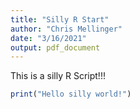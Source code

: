 ```yaml
---
title: "Silly R Start"
author: "Chris Mellinger"
date: "3/16/2021"
output: pdf_document
---
```


This is a silly R Script!!!

```r
print("Hello silly world!")
```

